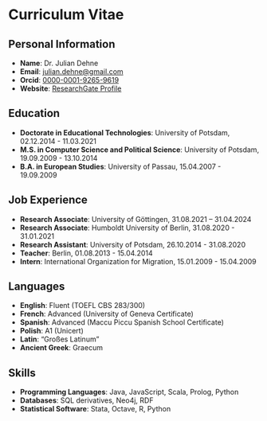 # Curriculum Vitae

## Personal Information
- **Name**: Dr. Julian Dehne
- **Email**: [julian.dehne@gmail.com](mailto:julian.dehne@gmail.com)
- **Orcid**: [0000-0001-9265-9619](https://orcid.org/0000-0001-9265-9619)
- **Website**: [ResearchGate Profile](https://www.researchgate.net/profile/Julian-Dehne)

## Education
- **Doctorate in Educational Technologies**: University of Potsdam, 02.12.2014 - 11.03.2021
- **M.S. in Computer Science and Political Science**: University of Potsdam, 19.09.2009 - 13.10.2014
- **B.A. in European Studies**: University of Passau, 15.04.2007 - 19.09.2009

## Job Experience
- **Research Associate**: University of Göttingen, 31.08.2021 – 31.04.2024
- **Research Associate**: Humboldt University of Berlin, 31.08.2020 - 31.01.2021
- **Research Assistant**: University of Potsdam, 26.10.2014 - 31.08.2020
- **Teacher**: Berlin, 01.08.2013 - 15.04.2014
- **Intern**: International Organization for Migration, 15.01.2009 - 15.04.2009

## Languages
- **English**: Fluent (TOEFL CBS 283/300)
- **French**: Advanced (University of Geneva Certificate)
- **Spanish**: Advanced (Maccu Piccu Spanish School Certificate)
- **Polish**: A1 (Unicert)
- **Latin**: “Großes Latinum”
- **Ancient Greek**: Graecum

## Skills
- **Programming Languages**: Java, JavaScript, Scala, Prolog, Python
- **Databases**: SQL derivatives, Neo4j, RDF
- **Statistical Software**: Stata, Octave, R, Python
